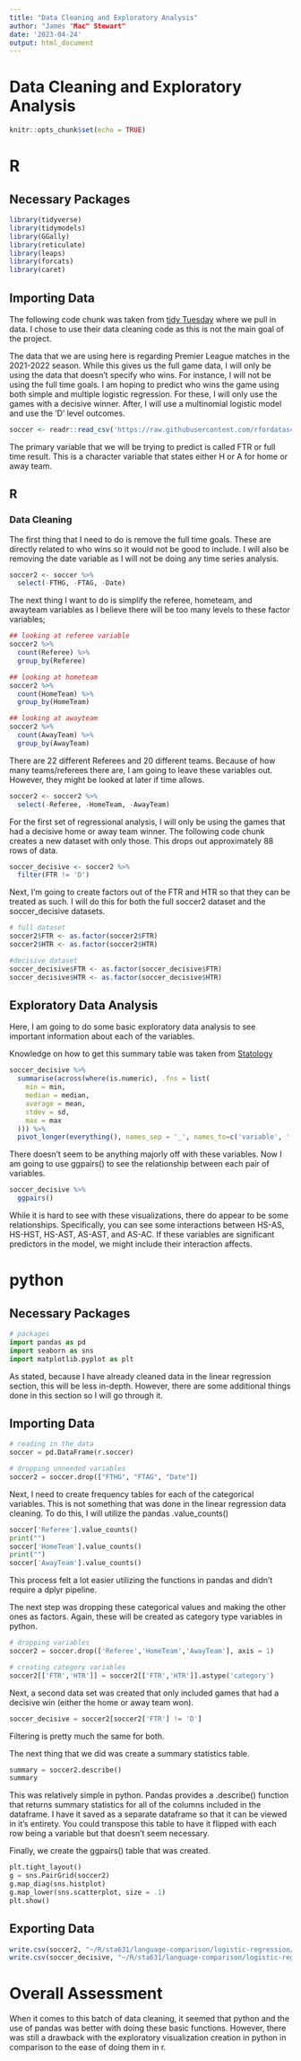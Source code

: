 ```yaml
---
title: "Data Cleaning and Exploratory Analysis"
author: "James "Mac" Stewart"
date: '2023-04-24'
output: html_document
---
```


# Data Cleaning and Exploratory Analysis

```r
knitr::opts_chunk$set(echo = TRUE)
```

# R

## Necessary Packages

```R
library(tidyverse)
library(tidymodels)
library(GGally)
library(reticulate)
library(leaps)
library(forcats)
library(caret)
```

## Importing Data

The following code chunk was taken from [tidy Tuesday](https://github.com/rfordatascience/tidytuesday/blob/master/data/2023/2023-04-04/readme.md) where we pull in data. I chose to use their data cleaning code as this is not the main goal of the project.

The data that we are using here is regarding Premier League matches in the 2021-2022 season. While this gives us the full game data, I will only be using the data that doesn't specify who wins. For instance, I will not be using the full time goals. I am hoping to predict who wins the game using both simple and multiple logistic regression. For these, I will only use the games with a decisive winner. After, I will use a multinomial logistic model and use the 'D' level outcomes.

```R
soccer <- readr::read_csv('https://raw.githubusercontent.com/rfordatascience/tidytuesday/master/data/2023/2023-04-04/soccer21-22.csv')
```

The primary variable that we will be trying to predict is called FTR or full time result. This is a character variable that states either H or A for home or away team. 

## R

### Data Cleaning

The first thing that I need to do is remove the full time goals. These are directly related to who wins so it would not be good to include. I will also be removing the date variable as I will not be doing any time series analysis.

```R
soccer2 <- soccer %>%
  select(-FTHG, -FTAG, -Date)
```

The next thing I want to do is simplify the referee, hometeam, and awayteam variables as I believe there will be too many levels to these factor variables;

```R
## looking at referee variable
soccer2 %>%
  count(Referee) %>%
  group_by(Referee)

## looking at hometeam
soccer2 %>%
  count(HomeTeam) %>%
  group_by(HomeTeam)

## looking at awayteam
soccer2 %>%
  count(AwayTeam) %>%
  group_by(AwayTeam)

```

There are 22 different Referees and 20 different teams. Because of how many teams/referees there are, I am going to leave these variables out. However, they might be looked at later if time allows.

```R
soccer2 <- soccer2 %>%
  select(-Referee, -HomeTeam, -AwayTeam)
```

For the first set of regressional analysis, I will only be using the games that had a decisive home or away team winner. The following code chunk creates a new dataset with only those. This drops out approximately 88 rows of data.

```R
soccer_decisive <- soccer2 %>%
  filter(FTR != 'D')
```

Next, I'm going to create factors out of the FTR and HTR so that they can be treated as such. I will do this for both the full soccer2 dataset and the soccer_decisive datasets.

```R
# full dataset
soccer2$FTR <- as.factor(soccer2$FTR)
soccer2$HTR <- as.factor(soccer2$HTR)

#decisive dataset
soccer_decisive$FTR <- as.factor(soccer_decisive$FTR)
soccer_decisive$HTR <- as.factor(soccer_decisive$HTR)

```

## Exploratory Data Analysis

Here, I am going to do some basic exploratory data analysis to see important information about each of the variables.

Knowledge on how to get this summary table was taken from [Statology](https://www.statology.org/summary-statistics-in-r-dplyr/)

```R
soccer_decisive %>%
  summarise(across(where(is.numeric), .fns = list(
    min = min,
    median = median,
    average = mean,
    stdev = sd,
    max = max
  ))) %>%
  pivot_longer(everything(), names_sep = '_', names_to=c('variable', '.value'))

```

There doesn't seem to be anything majorly off with these variables. Now I am going to use ggpairs() to see the relationship between each pair of variables.

```R
soccer_decisive %>%
  ggpairs()
```

While it is hard to see with these visualizations, there do appear to be some relationships. Specifically, you can see some interactions between HS-AS, HS-HST, HS-AST, AS-AST, and AS-AC. If these variables are significant predictors in the model, we might include their interaction affects.

# python

## Necessary Packages

```python
# packages
import pandas as pd
import seaborn as sns
import matplotlib.pyplot as plt
```

As stated, because I have already cleaned data in the linear regression section, this will be less in-depth. However, there are some additional things done in this section so I will go through it.

## Importing Data

```python
# reading in the data
soccer = pd.DataFrame(r.soccer)

# dropping unneeded variables
soccer2 = soccer.drop(["FTHG", "FTAG", "Date"])
```

Next, I need to create frequency tables for each of the categorical variables. This is not something that was done in the linear regression data cleaning. To do this, I will utilize the pandas .value_counts()

```python
soccer['Referee'].value_counts()
print("")
soccer['HomeTeam'].value_counts()
print("")
soccer['AwayTeam'].value_counts()
```

This process felt a lot easier utilizing the functions in pandas and didn't require a dplyr pipeline.

The next step was dropping these categorical values and making the other ones as factors. Again, these will be created as category type variables in python.

```python
# dropping variables
soccer2 = soccer.drop(['Referee','HomeTeam','AwayTeam'], axis = 1)

# creating category variables
soccer2[['FTR','HTR']] = soccer2[['FTR','HTR']].astype('category')
```

Next, a second data set was created that only included games that had a decisive win (either the home or away team won).

```python
soccer_decisive = soccer2[soccer2['FTR'] != 'D']
```

Filtering is pretty much the same for both.

The next thing that we did was create a summary statistics table.

```python
summary = soccer2.describe()
summary
```

This was relatively simple in python. Pandas provides a .describe() function that returns summary statistics for all of the columns included in the dataframe. I have it saved as a separate dataframe so that it can be viewed in it's entirety. You could transpose this table to have it flipped with each row being a variable but that doesn't seem necessary.

Finally, we create the ggpairs() table that was created.

```python
plt.tight_layout()
g = sns.PairGrid(soccer2)
g.map_diag(sns.histplot)
g.map_lower(sns.scatterplot, size = .1)
plt.show()
```

## Exporting Data

```R
write.csv(soccer2, "~/R/sta631/language-comparison/logistic-regression/Data/soccer.csv", row.names = FALSE)
write.csv(soccer_decisive, "~/R/sta631/language-comparison/logistic-regression/Data/soccer_binary.csv", row.names = FALSE)
```

# Overall Assessment

When it comes to this batch of data cleaning, it seemed that python and the use of pandas was better with doing these basic functions. However, there was still a drawback with the exploratory visualization creation in python in comparison to the ease of doing them in r.
